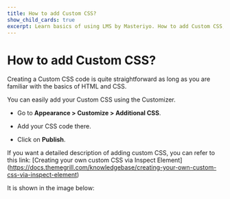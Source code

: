 ---
title: How to add Custom CSS?
show_child_cards: true
excerpt: Learn basics of using LMS by Masteriyo. How to add Custom CSS,
---

# How to add Custom CSS?

Creating a Custom CSS code is quite straightforward as long as you are familiar with the basics of HTML and CSS.

You can easily add your Custom CSS using the Customizer.

- Go to **Appearance > Customize > Additional CSS**.

- Add your CSS code there.

- Click on **Publish**.

If you want a detailed description of adding custom CSS, you can refer to this link:
[Creating your own custom CSS via Inspect Element] (https://docs.themegrill.com/knowledgebase/creating-your-own-custom-css-via-inspect-element)

It is shown in the image below:

